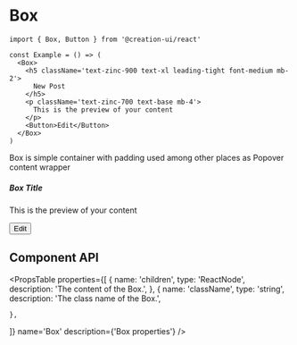 # Box



```tsx copy
import { Box, Button } from '@creation-ui/react'

const Example = () => (
  <Box>
    <h5 className='text-zinc-900 text-xl leading-tight font-medium mb-2'>
      New Post
    </h5>
    <p className='text-zinc-700 text-base mb-4'>
      This is the preview of your content
    </p>
    <Button>Edit</Button>
  </Box>
)
```

Box is simple container with padding used among other places as Popover content wrapper

<Container>
  <Box>
    <h5 className='text-xl leading-tight font-medium mb-2'>Box Title</h5>
    <p className='text-base mb-4'>This is the preview of your content</p>
    <Button>Edit</Button>
  </Box>
</Container>

## Component API

<PropsTable
  properties={[
    {
      name: 'children',
      type: 'ReactNode',
      description: 'The content of the Box.',
    },
    {
      name: 'className',
      type: 'string',
      description: 'The class name of the Box.',

    },

]}
name='Box'
description={'Box properties'}
/>
